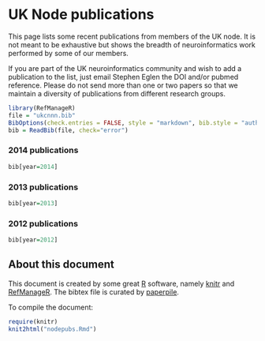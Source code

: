 # UK Node publications

This page lists some recent publications from members of the UK node.
It is not meant to be exhaustive but shows the breadth of
neuroinformatics work performed by some of our members.

If you are part of the UK neuroinformatics community and wish to add a
publication to the list, just email Stephen Eglen the DOI and/or
pubmed reference.  Please do not send more than one or two papers so
that we maintain a diversity of publications from different research
groups.

```r
library(RefManageR)
file = "ukcnnn.bib"
BibOptions(check.entries = FALSE, style = "markdown", bib.style = "authoryear", cite.style = 'alphabetic')
bib = ReadBib(file, check="error")
```


### 2014 publications
```r
bib[year=2014]
```

### 2013 publications

```r
bib[year=2013]
```

### 2012 publications

```r
bib[year=2012]
```

## About this document

This document is created by some great [R](http://www.r-project.org)
software, namely [knitr](http://yihui.name/knitr/) and
[RefManageR](http://cran.r-project.org/web/packages/RefManageR/index.html).
The bibtex file is curated by [paperpile](http://paperpile.com).


To compile the document:

```r
require(knitr)
knit2html("nodepubs.Rmd")
```
